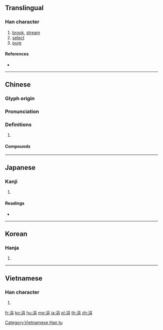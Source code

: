 {{character info/new}}
==Translingual==

===Han character===
{{Han char|rn=85|rad=水|as=07|sn=10|four=36127|canj=ERB|ids=⿰氵肙}}

# [[brook]], [[stream]]
# [[select]]
# [[pure]]

====References====
* {{Han ref|kx=0627.020|dkj=17541|dj=1029.060|hdz=31624.060|uh=6D93|ud=28051|bh=AEFE|bd=44798}}

----

==Chinese==
{{zh-forms}}

===Glyph origin===
{{Han etym}}

===Pronunciation===
{{zh-pron
|m=juān
|c=gyun1
|mc=y
|oc=y
|cat=
}}

===Definitions===
{{zh-hanzi}}

# {{rfdef|zh}}

====Compounds====
{{zh-der|中涓|龐涓|涓人|涓吉|涓埃|涓流|涓涓|涓滴|涓滴歸公|涓潔}}

----

==Japanese==

===Kanji===
{{ja-kanji|grade=|rs=水07}}

# {{defn|lang=ja|sort=水07}}

====Readings====
* {{ja-readings|on=[[けん]] (ken), [[えん]] (en), [[げん]] (gen)|kun=[[しずく]] (shizuku), [[わずか]] (wazuka), [[あな]] (ana)}}

----

==Korean==

===Hanja===
{{ko-hanja|hangeul=연|eumhun=|rv=yeon|mr=yŏn|y=yen}}

# {{defn|lang=ko|sort=水07}}

----

==Vietnamese==

===Han character===
{{vi-readings|rs=水07| hanviet = [[quen]], [[quên]], [[quyên]]}}

# {{defn|vi|sort=水07}}

[[Category:Vietnamese Han tu]]

[[fr:涓]]
[[ko:涓]]
[[hu:涓]]
[[mg:涓]]
[[ja:涓]]
[[pl:涓]]
[[th:涓]]
[[zh:涓]]